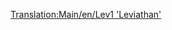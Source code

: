 [[Translation:Main/en/Lev1 'Leviathan']]{{Template:Treni/It
|Image=[[File:en/Lev1leviathan.png]]
|Name=Lev1 'Leviathan'
|Cost=€ 164.062
|Speed=402 km/h (251 mph)
|Weight=105 t
|Power=10.139 hp (7.457 kW)
|Annual=€ 7.030
|Designed=2020
|Lifespan=20
|Capacity=N/A
|Description=Anche se con alcuni problemi di affidabilità, questo motore offre un sostanziale miglioramento rispetto alla monorotaia. Non solo ha un aumento del 20% della velocità massima rispetto al Millennium Z1, grazie alle piste Maglev è anche in grado di trainare treni molto lunghi e pesanti.
|Real-life=[http://www.wikipedia.org/wiki/it:Transrapid Transrapid]
}}